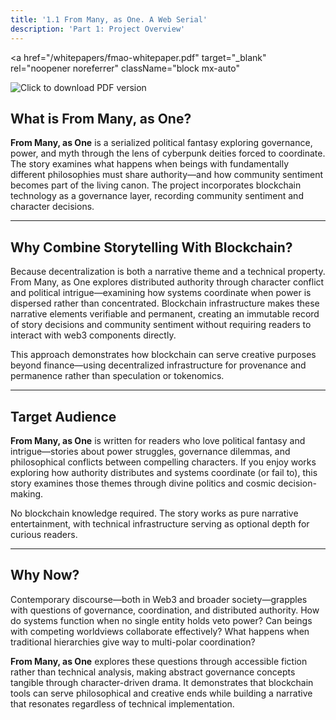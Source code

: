 ```yaml
---
title: '1.1 From Many, as One. A Web Serial'
description: 'Part 1: Project Overview'
---
```


<a 
  href="/whitepapers/fmao-whitepaper.pdf" 
  target="_blank" 
  rel="noopener noreferrer"
  className="block mx-auto"
>
  <Image 
    src="/images/pdf-en.png" 
    alt="Click to download PDF version"
    width={1500} 
    height={500} 
    priority
    className="mx-auto animate-in fade-in cursor-pointer transition-all duration-300 hover:shadow-lg hover:translate-y-1"
  />
</a>

## What is From Many, as One?  
**From Many, as One** is a serialized political fantasy exploring governance, power, and myth through the lens of cyberpunk deities forced to coordinate. The story examines what happens when beings with fundamentally different philosophies must share authority—and how community sentiment becomes part of the living canon. The project incorporates blockchain technology as a governance layer, recording community sentiment and character decisions.

---

## Why Combine Storytelling With Blockchain?  
Because decentralization is both a narrative theme and a technical property. From Many, as One explores distributed authority through character conflict and political intrigue—examining how systems coordinate when power is dispersed rather than concentrated. Blockchain infrastructure makes these narrative elements verifiable and permanent, creating an immutable record of story decisions and community sentiment without requiring readers to interact with web3 components directly.

This approach demonstrates how blockchain can serve creative purposes beyond finance—using decentralized infrastructure for provenance and permanence rather than speculation or tokenomics.

---

## Target Audience  
**From Many, as One** is written for readers who love political fantasy and intrigue—stories about power struggles, governance dilemmas, and philosophical conflicts between compelling characters. If you enjoy works exploring how authority distributes and systems coordinate (or fail to), this story examines those themes through divine politics and cosmic decision-making.

No blockchain knowledge required. The story works as pure narrative entertainment, with technical infrastructure serving as optional depth for curious readers.

---

## Why Now?  
Contemporary discourse—both in Web3 and broader society—grapples with questions of governance, coordination, and distributed authority. How do systems function when no single entity holds veto power? Can beings with competing worldviews collaborate effectively? What happens when traditional hierarchies give way to multi-polar coordination?

**From Many, as One** explores these questions through accessible fiction rather than technical analysis, making abstract governance concepts tangible through character-driven drama. It demonstrates that blockchain tools can serve philosophical and creative ends while building a narrative that resonates regardless of technical implementation.